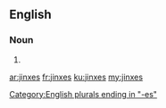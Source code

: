 ==English==

===Noun===
{{head|en|plural}}

# {{plural of|jinx|lang=en}}

[[Category:English plurals ending in "-es"]]

[[ar:jinxes]]
[[fr:jinxes]]
[[ku:jinxes]]
[[my:jinxes]]